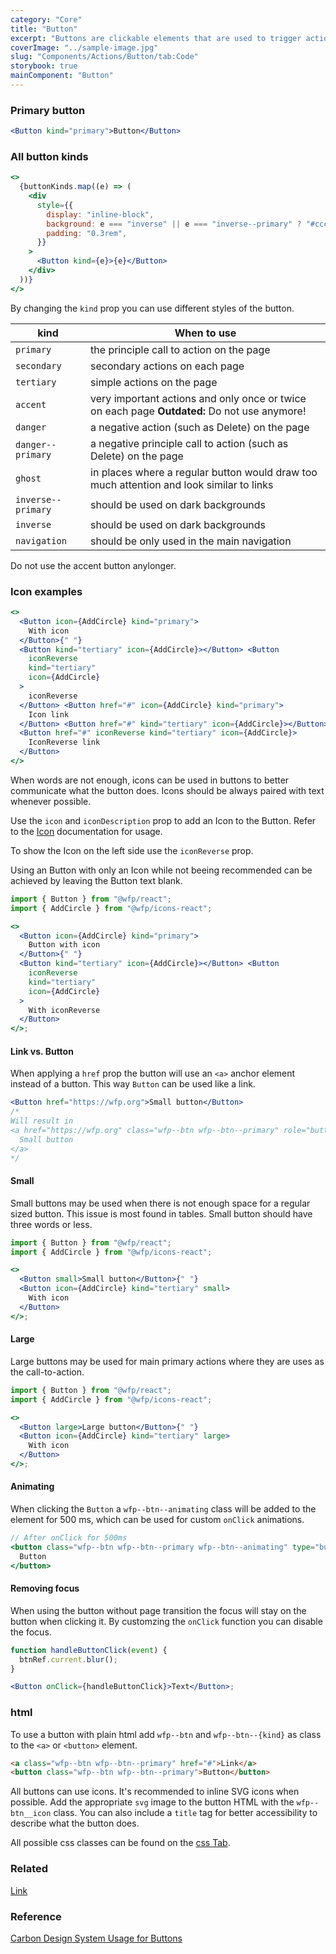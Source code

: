```yaml
---
category: "Core"
title: "Button"
excerpt: "Buttons are clickable elements that are used to trigger actions."
coverImage: "../sample-image.jpg"
slug: "Components/Actions/Button/tab:Code"
storybook: true
mainComponent: "Button"
---
```


### Primary button

```jsx live
<Button kind="primary">Button</Button>
```

### All button kinds

```jsx live
<>
  {buttonKinds.map((e) => (
    <div
      style={{
        display: "inline-block",
        background: e === "inverse" || e === "inverse--primary" ? "#ccc" : "",
        padding: "0.3rem",
      }}
    >
      <Button kind={e}>{e}</Button>
    </div>
  ))}
</>
```

By changing the `kind` prop you can use different styles of the button.

| kind               | When to use                                                                                  |
| ------------------ | -------------------------------------------------------------------------------------------- |
| `primary`          | the principle call to action on the page                                                     |
| `secondary`        | secondary actions on each page                                                               |
| `tertiary`         | simple actions on the page                                                                   |
| `accent`           | very important actions and only once or twice on each page **Outdated:** Do not use anymore! |
| `danger`           | a negative action (such as Delete) on the page                                               |
| `danger--primary`  | a negative principle call to action (such as Delete) on the page                             |
| `ghost`            | in places where a regular button would draw too much attention and look similar to links     |
| `inverse--primary` | should be used on dark backgrounds                                                           |
| `inverse`          | should be used on dark backgrounds                                                           |
| `navigation`       | should be only used in the main navigation                                                   |

<Callout title="Accent button outdated" kind="warning">
  Do not use the accent button anylonger.
</Callout>

### Icon examples

```jsx live
<>
  <Button icon={AddCircle} kind="primary">
    With icon
  </Button>{" "}
  <Button kind="tertiary" icon={AddCircle}></Button> <Button
    iconReverse
    kind="tertiary"
    icon={AddCircle}
  >
    iconReverse
  </Button> <Button href="#" icon={AddCircle} kind="primary">
    Icon link
  </Button> <Button href="#" kind="tertiary" icon={AddCircle}></Button>{" "}
  <Button href="#" iconReverse kind="tertiary" icon={AddCircle}>
    IconReverse link
  </Button>
</>
```

When words are not enough, icons can be used in buttons to better communicate what the button does. Icons should be
always paired with text whenever possible.

Use the `icon` and `iconDescription` prop to add an Icon to the Button. Refer to the [Icon](?selectedKind=Icon) documentation for usage.

To show the Icon on the left side use the `iconReverse` prop.

Using an Button with only an Icon while not beeing recommended can be achieved by leaving the Button text blank.

```jsx live
import { Button } from "@wfp/react";
import { AddCircle } from "@wfp/icons-react";

<>
  <Button icon={AddCircle} kind="primary">
    Button with icon
  </Button>{" "}
  <Button kind="tertiary" icon={AddCircle}></Button> <Button
    iconReverse
    kind="tertiary"
    icon={AddCircle}
  >
    With iconReverse
  </Button>
</>;
```

#### Link vs. Button

When applying a `href` prop the button will use an `<a>` anchor element instead of a button. This way `Button` can be used like a link.

```jsx
<Button href="https://wfp.org">Small button</Button>
/*
Will result in 
<a href="https://wfp.org" class="wfp--btn wfp--btn--primary" role="button">
  Small button
</a>
*/
```

#### Small

Small buttons may be used when there is not enough space for a
regular sized button. This issue is most found in tables. Small button should have three words
or less.

```jsx live
import { Button } from "@wfp/react";
import { AddCircle } from "@wfp/icons-react";

<>
  <Button small>Small button</Button>{" "}
  <Button icon={AddCircle} kind="tertiary" small>
    With icon
  </Button>
</>;
```

#### Large

Large buttons may be used for main primary actions where they are uses as the call-to-action.

```jsx live
import { Button } from "@wfp/react";
import { AddCircle } from "@wfp/icons-react";

<>
  <Button large>Large button</Button>{" "}
  <Button icon={AddCircle} kind="tertiary" large>
    With icon
  </Button>
</>;
```

#### Animating

When clicking the `Button` a `wfp--btn--animating` class will be added to the element for 500 ms, which can be used for custom `onClick` animations.

```jsx
// After onClick for 500ms
<button class="wfp--btn wfp--btn--primary wfp--btn--animating" type="button">
  Button
</button>
```

#### Removing focus

When using the button without page transition the focus will stay on the button when clicking it. By customzing the `onClick` function you can disable the focus.

```jsx
function handleButtonClick(event) {
  btnRef.current.blur();
}

<Button onClick={handleButtonClick}>Text</Button>;
```

### html

To use a button with plain html add `wfp--btn` and `wfp--btn--{kind}` as class to the `<a>` or `<button>` element.

```html
<a class="wfp--btn wfp--btn--primary" href="#">Link</a>
<button class="wfp--btn wfp--btn--primary">Button</button>
```

All buttons can use icons. It's recommended to inline SVG icons when possible. Add the appropriate `svg` image to the button HTML with the `wfp--btn__icon` class. You can also include a `title` tag for better accessibility to describe what the button does.

All possible css classes can be found on the [css Tab](./css).

### Related

[Link](../link)

### Reference

[Carbon Design System Usage for Buttons](https://next.carbondesignsystem.com/components/button)
